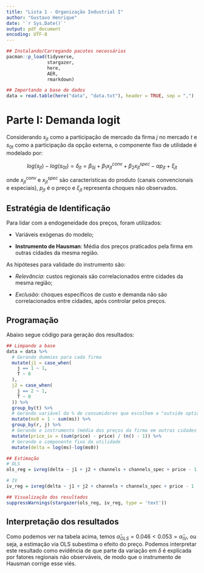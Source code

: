 ```yaml
---
title: "Lista 1 - Organização Industrial I"
author: "Gustavo Henrique"
date: '`r Sys.Date()`'
output: pdf_document
encoding: UTF-8
---
```


```r
## Instalando/Carregando pacotes necessários
pacman::p_load(tidyverse,
               stargazer,
               here,
               AER,
               rmarkdown)
```

```r
## Importando a base de dados
data = read.table(here("data", "data.txt"), header = TRUE, sep = ",")
```

# Parte I: Demanda logit
Considerando $s_{jt}$ como a participação de mercado da firma $j$ no mercado $t$ e $s_{0t}$ como a participação da opção externa, o componente fixo de utilidade é modelado por:

$$log(s_{jt})-log(s_{0t})=\delta_{jt}=\beta_{0j}+\beta_{1}x^{conv}_{jt}+\beta_{2}x^{spec}_{jt}-\alpha p_{jt}+\xi_{jt}$$

onde $x_{jt}^{conv}$ e $x_{jt}^{spec}$ são características do produto (canais convencionais e especiais), $p_{jt}$ é o preço e $\xi_{jt}$ representa choques não observados.

## Estratégia de Identificação
Para lidar com a endogeneidade dos preços, foram utilizados:

* Variáveis exógenas do modelo;

* **Instrumento de Hausman**: Média dos preços praticados pela firma em outras cidades da mesma região.

As hipóteses para validade do instrumento são:

- *Relevância*: custos regionais são correlacionados entre cidades da mesma região;

- *Exclusão*: choques específicos de custo e demanda não são correlacionados entre cidades, após controlar pelos preços.

## Programação
Abaixo segue código para geração dos resultados:
```r
## Limpando a base
data = data %>% 
  # Gerando dummies para cada firma
  mutate(j1 = case_when(
    j == 1 ~ 1,
    T ~ 0
  ),
  j2 = case_when(
    j == 2 ~ 1,
    T ~ 0
  )) %>% 
  group_by(t) %>%
  # Gerando variável da % de consumidores que escolhem a "outside option"
  mutate(ms0 = 1 - sum(ms)) %>%
  group_by(r, j) %>%
  # Gerando o instrumento (média dos preços da firma em outras cidades da mesma região)
  mutate(price_iv = (sum(price) - price) / (n() - 1)) %>% 
  # Gerando o componente fixo da utilidade
  mutate(delta = log(ms)-log(ms0))

## Estimação
# OLS
ols_reg = ivreg(delta ~ j1 + j2 + channels + channels_spec + price - 1, data=data)

# IV
iv_reg = ivreg(delta ~ j1 + j2 + channels + channels_spec + price - 1 | j1 + j2 + channels + channels_spec + price_iv - 1, data=data)

## Visualização dos resultados
suppressWarnings(stargazer(ols_reg, iv_reg, type = 'text'))
```

## Interpretação dos resultados
Como podemos ver na tabela acima, temos $\hat{\alpha}_{OLS}=0.046<0.053=\hat{\alpha}_{IV}$, ou seja, a estimação via OLS subestima o efeito do preço. Podemos interpretar este resultado como evidência de que parte da variação em $\delta$ é explicada por fatores regionais não observáveis, de modo que o instrumento de Hausman corrige esse viés.
